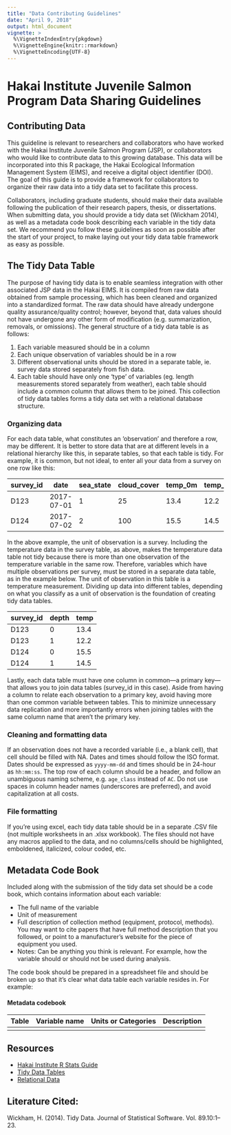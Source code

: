 ```yaml
---
title: "Data Contributing Guidelines"
date: "April 9, 2018"
output: html_document
vignette: >
  %\VignetteIndexEntry{pkgdown}
  %\VignetteEngine{knitr::rmarkdown}
  %\VignetteEncoding{UTF-8}
---
```


# Hakai Institute Juvenile Salmon Program Data Sharing Guidelines
## Contributing Data
This guideline is relevant to researchers and collaborators who have worked with the Hakai Institute Juvenile Salmon Program (JSP), or collaborators who would like to contribute data to this growing database. This data will be incorporated into this R package, the Hakai Ecological Information Management System (EIMS), and receive a digital object identifier (DOI). The goal of this guide is to provide a framework for collaborators to organize their raw data into a tidy data set to facilitate this process.

Collaborators, including graduate students, should make their data available following the publication of their research papers, thesis, or dissertations. When submitting data, you should provide a tidy data set (Wickham 2014), as well as a metadata code book describing each variable in the tidy data set. We recommend you follow these guidelines as soon as possible after the start of your project, to make laying out your tidy data table framework as easy as possible.

## The Tidy Data Table
The purpose of having tidy data is to enable seamless integration with other associated JSP data in the Hakai EIMS. It is compiled from raw data obtained from sample processing, which has been cleaned and organized into a standardized format. The raw data should have already undergone quality assurance/quality control; however, beyond that, data values should not have undergone any other form of modification (e.g. summarization, removals, or omissions). The general structure of a tidy data table is as follows:

1. Each variable measured should be in a column
2. Each unique observation of variables should be in a row
3. Different observational units should be stored in a separate table, ie. survey data stored separately from fish data.
4. Each table should have only one 'type' of variables (eg. length measurements stored separately from weather), each table should include a common column that allows them to be joined. This collection of tidy data tables forms a tidy data set with a relational database structure.

### Organizing data
For each data table, what constitutes an ‘observation’ and therefore a row, may be different. It is better to store data that are at different levels in a relational hierarchy like this, in separate tables, so that each table is tidy. For example, it is common, but not ideal, to enter all your data from a survey on one row like this:

survey_id | date | sea_state | cloud_cover | temp_0m | temp_1m
--- | --- | --- | --- | --- | ---
D123 | 2017-07-01 | 1 | 25 | 13.4 | 12.2
D124 | 2017-07-02 | 2 | 100 | 15.5| 14.5

In the above example, the unit of observation is a survey. Including the temperature data in the survey table, as above, makes the temperature data table not tidy because there is more than one observation of the temperature variable in the same row. Therefore, variables which have multiple observations per survey, must be stored in a separate data table, as in the example below. The unit of observation in this table is a temperature measurement. Dividing up data into different tables, depending on what you classify as a unit of observation is the foundation of creating tidy data tables. 

survey_id | depth | temp
--- | --- | ---
D123 | 0 | 13.4
D123 | 1 | 12.2
D124 | 0 | 15.5
D124 | 1 | 14.5

Lastly, each data table must have one column in common—a primary key— that allows you to join data tables (survey_id in this case). Aside from having a column to relate each observation to a primary key, avoid having more than one common variable between tables. This to minimize unnecessary data replication and more importantly errors when joining tables with the same column name that aren't the primary key. 

### Cleaning and formatting data

If an observation does not have a recorded variable (i.e., a blank cell), that cell should be filled with NA.
Dates and times should follow the ISO format. Dates should be expressed as `yyyy-mm-dd` and times should be in 24-hour as `hh:mm:ss`.
The top row of each column should be a header, and follow an unambiguous naming scheme, e.g. `age_class` instead of `AC`. Do not use spaces in column header names (underscores are preferred), and avoid capitalization at all costs.

### File formatting
If you’re using excel, each tidy data table should be in a separate .CSV file (not multiple worksheets in an .xlsx workbook). The files should not have any macros applied to the data, and no columns/cells should be highlighted, emboldened, italicized, colour coded, etc.

## Metadata Code Book
Included along with the submission of the tidy data set should be a code book, which contains information about each variable:

* The full name of the variable
* Unit of measurement
* Full description of collection method (equipment, protocol, methods). You may want to cite papers that have full method description that you followed, or point to a manufacturer's website for the piece of equipment you used.
* Notes: Can be anything you think is relevant. For example, how the variable should or should not be used during analysis.

The code book should be prepared in a spreadsheet file and should be broken up so that it’s clear what data table each variable resides in. For example:


#### Metadata codebook
Table | Variable name | Units or Categories | Description
--- | --- | --- | ---
| | |

## Resources
* [Hakai Institute R Stats Guide](https://goose.hakai.org/rguide/#)
* [Tidy Data Tables](http://r4ds.had.co.nz/tidy-data.html)
* [Relational Data](http://r4ds.had.co.nz/relational-data.html)

## Literature Cited:

Wickham, H. (2014). Tidy Data. Journal of Statistical Software. Vol. 89.10:1–23.
